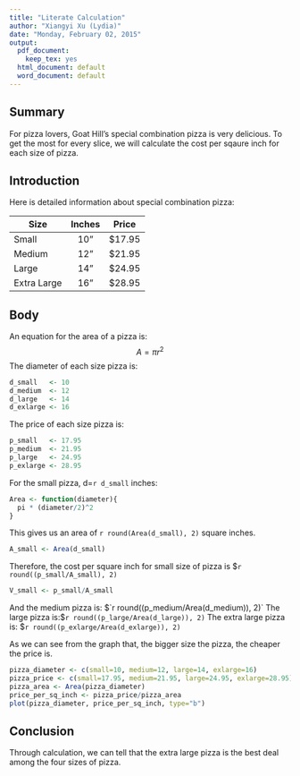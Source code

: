 ```yaml
---
title: "Literate Calculation"
author: "Xiangyi Xu (Lydia)"
date: "Monday, February 02, 2015"
output:
  pdf_document:
    keep_tex: yes
  html_document: default
  word_document: default
---
```


Summary
---------
For pizza lovers, Goat Hill's special combination pizza is very delicious. To get the most for every slice, we will calculate the cost per sqaure inch for each size of pizza. 

Introduction
---------------
Here is detailed information about special combination pizza:

|Size        |Inches  |Price   | 
|------------|:------:|:------:|
|Small       |10"     |$17.95  |
|Medium      |12"     |$21.95  |
|Large       |14"     |$24.95  |
|Extra Large |16"     |$28.95  |

Body
------
An equation for the area of a pizza is:
$$
A = \pi r^2
$$
The diameter of each size pizza is:

```r
d_small   <- 10
d_medium  <- 12
d_large   <- 14
d_exlarge <- 16
```

The price of each size pizza is:

```r
p_small   <- 17.95
p_medium  <- 21.95
p_large   <- 24.95
p_exlarge <- 28.95
```

For the small pizza, d=`r d_small` inches:

```r
Area <- function(diameter){
  pi * (diameter/2)^2
}
```

This gives us an area of `r round(Area(d_small), 2)` square inches.

```r
A_small <- Area(d_small)
```

Therefore, the cost per square inch for small size of pizza is
$`r round((p_small/A_small), 2)`

```r
V_small <- p_small/A_small
```

And the medium pizza is:
$`r round((p_medium/Area(d_medium)), 2)`
The large pizza is:
$`r round((p_large/Area(d_large)), 2)`
The extra large pizza is:
$`r round((p_exlarge/Area(d_exlarge)), 2)`

As we can see from the graph that, the bigger size the pizza, the cheaper the price is. 

``` r
pizza_diameter <- c(small=10, medium=12, large=14, exlarge=16)
pizza_price <- c(small=17.95, medium=21.95, large=24.95, exlarge=28.95)
pizza_area <- Area(pizza_diameter)
price_per_sq_inch <- pizza_price/pizza_area
plot(pizza_diameter, price_per_sq_inch, type="b")
```

Conclusion
------------
Through calculation, we can tell that the extra large pizza is the best deal among the four sizes of pizza. 